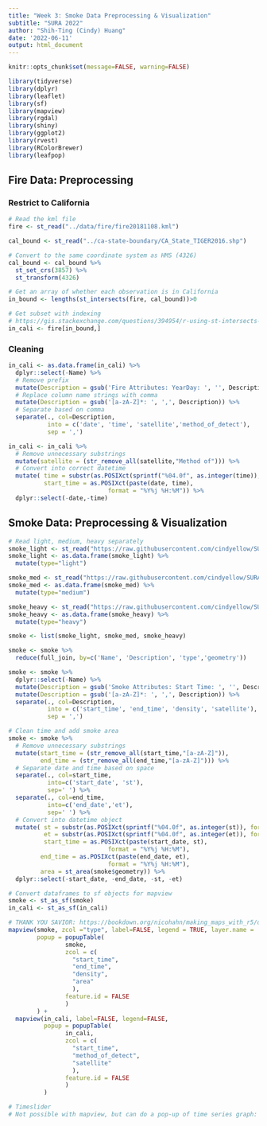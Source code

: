 ```yaml
---
title: "Week 3: Smoke Data Preprocessing & Visualization"
subtitle: "SURA 2022"
author: "Shih-Ting (Cindy) Huang"
date: '2022-06-11'
output: html_document
---
```


```r
knitr::opts_chunk$set(message=FALSE, warning=FALSE)

library(tidyverse)
library(dplyr)
library(leaflet)
library(sf)
library(mapview)
library(rgdal)
library(shiny)
library(ggplot2)
library(rvest)
library(RColorBrewer)
library(leafpop)
```

## Fire Data: Preprocessing

### Restrict to California
```r
# Read the kml file
fire <- st_read("../data/fire/fire20181108.kml")
```

```r
cal_bound <- st_read("../ca-state-boundary/CA_State_TIGER2016.shp")

# Convert to the same coordinate system as HMS (4326)
cal_bound <- cal_bound %>%
  st_set_crs(3857) %>% 
  st_transform(4326)

# Get an array of whether each observation is in California
in_bound <- lengths(st_intersects(fire, cal_bound))>0

# Get subset with indexing
# https://gis.stackexchange.com/questions/394954/r-using-st-intersects-to-classify-points-inside-outside-and-within-a-buffer
in_cali <- fire[in_bound,]
```

### Cleaning
```r
in_cali <- as.data.frame(in_cali) %>%
  dplyr::select(-Name) %>%
  # Remove prefix
  mutate(Description = gsub('Fire Attributes: YearDay: ', '', Description)) %>%
  # Replace column name strings with comma
  mutate(Description = gsub('[a-zA-Z]*: ', ',', Description)) %>%
  # Separate based on comma
  separate(., col=Description, 
           into = c('date', 'time', 'satellite','method_of_detect'),
           sep = ',') 
```

```r
in_cali <- in_cali %>% 
  # Remove unnecessary substrings
  mutate(satellite = (str_remove_all(satellite,"Method of"))) %>%
  # Convert into correct datetime
  mutate( time = substr(as.POSIXct(sprintf("%04.0f", as.integer(time)), format='%H%M'), 12, 16),
          start_time = as.POSIXct(paste(date, time),
                            format = "%Y%j %H:%M")) %>%
  dplyr::select(-date,-time)
```

## Smoke Data: Preprocessing & Visualization

```r
# Read light, medium, heavy separately
smoke_light <- st_read("https://raw.githubusercontent.com/cindyellow/SURA-2022/main/data/smoke/smoke20181108.kml", layer="Smoke (Light)")
smoke_light <- as.data.frame(smoke_light) %>%
  mutate(type="light")

smoke_med <- st_read("https://raw.githubusercontent.com/cindyellow/SURA-2022/main/data/smoke/smoke20181108.kml", layer="Smoke (Medium)")
smoke_med <- as.data.frame(smoke_med) %>%
  mutate(type="medium")

smoke_heavy <- st_read("https://raw.githubusercontent.com/cindyellow/SURA-2022/main/data/smoke/smoke20181108.kml", layer="Smoke (Heavy)")
smoke_heavy <- as.data.frame(smoke_heavy) %>%
  mutate(type="heavy")

smoke <- list(smoke_light, smoke_med, smoke_heavy)

smoke <- smoke %>%
  reduce(full_join, by=c('Name', 'Description', 'type','geometry'))
```

```r
smoke <- smoke %>%
  dplyr::select(-Name) %>%
  mutate(Description = gsub('Smoke Attributes: Start Time: ', '', Description)) %>%
  mutate(Description = gsub('[a-zA-Z]*: ', ',', Description)) %>%
  separate(., col=Description, 
           into = c('start_time', 'end_time', 'density', 'satellite'),
           sep = ',') 
```

```r
# Clean time and add smoke area
smoke <- smoke %>% 
  # Remove unnecessary substrings
  mutate(start_time = (str_remove_all(start_time,"[a-zA-Z]")),
         end_time = (str_remove_all(end_time,"[a-zA-Z]"))) %>%
  # Separate date and time based on space
  separate(., col=start_time, 
           into=c('start_date', 'st'),
           sep=' ') %>%
  separate(., col=end_time, 
           into=c('end_date','et'),
           sep=' ') %>%
  # Convert into datetime object
  mutate( st = substr(as.POSIXct(sprintf("%04.0f", as.integer(st)), format='%H%M'), 12, 16),
          et = substr(as.POSIXct(sprintf("%04.0f", as.integer(et)), format='%H%M'), 12, 16),
          start_time = as.POSIXct(paste(start_date, st),
                            format = "%Y%j %H:%M"),
         end_time = as.POSIXct(paste(end_date, et),
                            format = "%Y%j %H:%M"),
         area = st_area(smoke$geometry)) %>%
  dplyr::select(-start_date, -end_date, -st, -et)
```

```r
# Convert dataframes to sf objects for mapview
smoke <- st_as_sf(smoke)
in_cali <- st_as_sf(in_cali)
```

```r
# THANK YOU SAVIOR: https://bookdown.org/nicohahn/making_maps_with_r5/docs/mapview.html#using-mapview-to-create-maps
mapview(smoke, zcol ="type", label=FALSE, legend = TRUE, layer.name = 'Smoke Type',col.regions = brewer.pal(3, "RdYlGn"), col="transparent",
        popup = popupTable(
                smoke,
                zcol = c(
                  "start_time",
                  "end_time",
                  "density",
                  "area"
                  ),
                feature.id = FALSE
                )        
        ) + 
  mapview(in_cali, label=FALSE, legend=FALSE, 
          popup = popupTable(
                in_cali,
                zcol = c(
                  "start_time",
                  "method_of_detect",
                  "satellite"
                  ),
                feature.id = FALSE
                )
          )
```

```r
# Timeslider
# Not possible with mapview, but can do a pop-up of time series graph: http://environmentalinformatics-marburg.github.io/mapview/popups/html/popups.html#popupgraph
```







